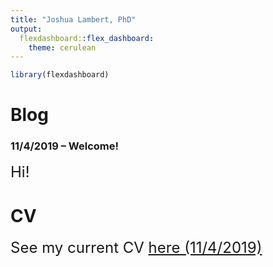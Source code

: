 ```yaml
---
title: "Joshua Lambert, PhD"
output: 
  flexdashboard::flex_dashboard:
    theme: cerulean
---
```


<style type="text/css">

.chart-title {  /* chart_title  */
   font-size: 30px;
   font-family: Arial;


</style>

```r
library(flexdashboard)
```

Blog
=====================================  

    
### 11/4/2019 -- Welcome!

 <font size="5">  Hi! </font> 

CV
=====================================     

 <font size="5"> See my current CV [here (11/4/2019)](CV.pdf)</font> 
